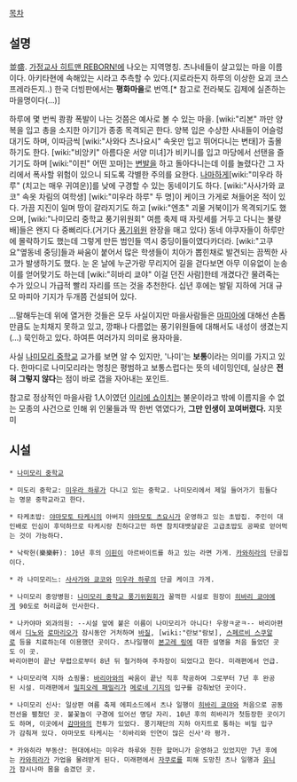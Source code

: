 [[목차]]
== 설명 ==
並盛. [[가정교사 히트맨 REBORN!]]에 나오는 지역명칭. 츠나네들이 살고있는 마을 이름이다. 아키타현에 속해있는 시라고 추측할 수 있다.(지로라든지 하루의 이상한 요괴 코스프레라든지..) 한국 더빙판에서는 '''평화마을'''로 번역.[* 참고로 전라북도 김제에 실존하는 마을명이다(...)]

하루에 몇 번씩 쾅쾅 폭발이 나는 것쯤은 예사로 볼 수 있는 마을. [wiki:"리본" 까만 양복을 입고 총을 소지한 아기]가 종종 목격되곤 한다. 양복 입은 수상한 사내들이 어슬렁대기도 하며, 이따금씩 [wiki:"사와다 츠나요시" 속옷만 입고 뛰어다니는 변태]가 출몰하기도 한다. [wiki:"비앙키" 아름다운 서양 미녀]가 비키니를 입고 마당에서 선탠을 즐기기도 하며 [wiki:"이핀" 어떤 꼬마]는 [[변발]]을 하고 돌아다니는데 이를 놀렸다간 그 자리에서 폭사할 위험이 있으니 되도록 각별한 주의를 요한다. [[나마하게]][wiki:"미우라 하루" (치고는 매우 귀여운)]를 낮에 구경할 수 있는 동네이기도 하다. [wiki:"사사가와 쿄코" 속옷 차림의 여학생] [wiki:"미우라 하루" 두 명]이 케이크 가게로 쳐들어온 적이 있다. 가끔 지진이 일며 땅이 갈라지기도 하고 [wiki:"엔초" 괴물 거북이]가 목격되기도 했으며, [wiki:"나미모리 중학교 풍기위원회" 여름 축제 때 자릿세를 거두고 다니는 불량배]들은 왠지 다 중삐리다.(거기다 [[풍기위원]] 완장을 매고 있다) 동네 야쿠자들이 하루만에 몰락하기도 했는데 그렇게 만든 범인들 역시 중딩이들이였다카더라. [wiki:"고쿠요"옆동네 중딩]들과 싸움이 붙어서 많은 학생들이 치아가 뽑힌채로 발견되는 끔찍한 사고가 발생하기도 했다. 눈 온 날에 누군가랑 무리지어 길을 걷다보면 아무 이유없이 눈송이를 얻어맞기도 하는데 [wiki:"히바리 쿄야" 이걸 던진 사람]한테 개겼다간 물려죽는 수가 있으니 가급적 빨리 자리를 뜨는 것을 추천한다. 십년 후에는 발밑 지하에 거대 규모 마피아 기지가 두개쯤 건설되어 있다.

…말해두는데 위에 열거한 것들은 모두 사실이지만 마을사람들은 [[마피아]]에 대해선 손톱만큼도 눈치채지 못하고 있고, 깡패나 다름없는 풍기위원들에 대해서도 내성이 생겼는지(…) 묵인하고 있다. 하여튼 여러가지 의미로 용자마을.

사실 [[나미모리 중학교]] 교가를 보면 알 수 있지만, '나미'는 '''보통'''이라는 의미를 가지고 있다. 한마디로 나미모리라는 명칭은 평범하고 보통스럽다는 뜻의 네이밍인데, 실상은 '''전혀 그렇지 않다'''는 점이 바로 갭을 자아내는 포인트.

참고로 정상적인 마을사람 1人이였던 [[이리에 쇼이치]]는 불운이라고 밖에 이름지을 수 없는 모종의 사건으로 인해 위 인물들과 딱 한번 엮였다가, '''그만 인생이 꼬여버렸다.''' 지못미

== 시설 ==
 * [[나미모리 중학교]]

 * 미도리 중학교: [[미우라 하루]]가 다니고 있는 중학교. 나미모리에서 제일 들어가기 힘들다는 명문 중학교라고 한다.

 * 타케초밥: [[야마모토 타케시]]의 아버지 [[야마모토 츠요시]]가 운영하고 있는 초밥집. 주인이 대인배로 인심이 후덕하므로 타케시랑 친하다고만 하면 참치대뱃살같은 고급초밥도 공짜로 얻어먹는 것이 가능하다.

 * 낙락헌(樂樂軒): 10년 후의 [[이핀]]이 아르바이트를 하고 있는 라면 가게. [[카와히라]]의 단골집이다.

 * 라 나미모리느: [[사사가와 쿄코]]와 [[미우라 하루]]의 단골 케이크 가게.

 * 나미모리 중앙병원: [[나미모리 중학교 풍기위원회]]가 꿀꺽한 시설로 원장이 [[히바리 쿄야]]에게 90도로 허리굽혀 인사한다.

 * 나카야마 외과의원: --시설 앞에 붙은 이름이 나미모리가 아니다! 우왕ㅋ굳ㅋ-- 바리아편에서 [[디노]]와 [[로마리오]]가 잠시동안 거처하며 [[바질]], [wiki:"란보"람보], [[스페르비 스쿠알로]] 등을 치료하는데 이용했던 곳이다. 츠나일행이 [[본고레 링]]에 대한 설명을 처음 들었던 곳도 이 곳.
 바리아편이 끝난 무렵으로부터 8년 뒤 철거하여 주차장이 되었다고 한다. 미래편에서 언급.

 * 나미모리역 지하 쇼핑몰: [[바리아]]와의 싸움이 끝난 직후 착공하여 그로부터 7년 후 완공된 시설. 미래편에서 [[밀피오레 패밀리]]가 [[메로네 기지]]의 입구를 감춰놨던 곳이다.

 * 나미모리 신사: 일상편 여름 축제 에피소드에서 츠나 일행이 [[히바리 쿄야]]와 처음으로 공동전선을 펼쳤던 곳. 불꽃놀이 구경에 있어선 명당 자리. 10년 후의 히바리가 첫등장한 곳이기도 하며, 이곳에서 [[감마]]와의 전투가 있었다. 풍기재단의 지하 아지트로 통하는 비밀 입구가 감춰져 있다. 야마모토 타케시는 '히바리와 인연이 많은 신사'라 평가.

 * 카와히라 부동산: 현대에서는 미우라 하루와 친한 할머니가 운영하고 있었지만 7년 후에는 [[카와히라]]가 가업을 물려받게 된다. 미래편에서 [[자쿠로]]를 피해 도망친 츠나 일행과 [[유니]]가 잠시나마 몸을 숨겼던 곳.
